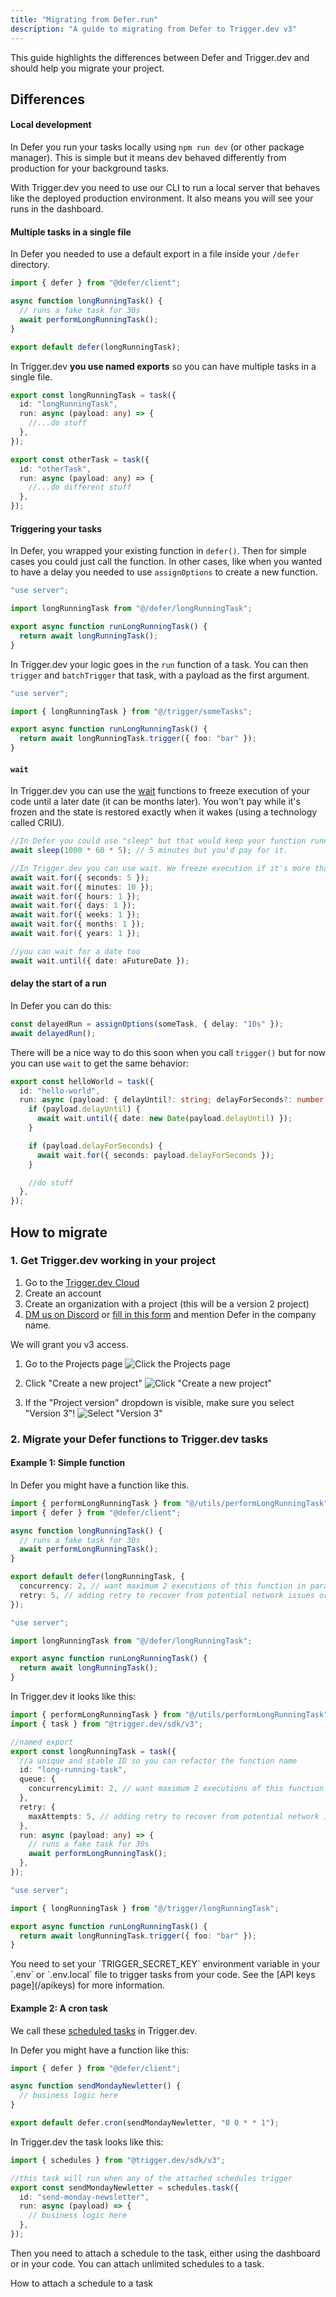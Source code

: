 ```yaml
---
title: "Migrating from Defer.run"
description: "A guide to migrating from Defer to Trigger.dev v3"
---
```



This guide highlights the differences between Defer and Trigger.dev and should help you migrate your project.

## Differences

#### Local development

In Defer you run your tasks locally using `npm run dev` (or other package manager). This is simple but it means dev behaved differently from production for your background tasks.

With Trigger.dev you need to use our CLI to run a local server that behaves like the deployed production environment. It also means you will see your runs in the dashboard.

#### Multiple tasks in a single file

In Defer you needed to use a default export in a file inside your `/defer` directory.

```ts /defer/longRunningTask.ts
import { defer } from "@defer/client";

async function longRunningTask() {
  // runs a fake task for 30s
  await performLongRunningTask();
}

export default defer(longRunningTask);
```

In Trigger.dev **you use named exports** so you can have multiple tasks in a single file.

```ts /trigger/someTasks.ts
export const longRunningTask = task({
  id: "longRunningTask",
  run: async (payload: any) => {
    //...do stuff
  },
});

export const otherTask = task({
  id: "otherTask",
  run: async (payload: any) => {
    //...do different stuff
  },
});
```

#### Triggering your tasks

In Defer, you wrapped your existing function in `defer()`. Then for simple cases you could just call the function. In other cases, like when you wanted to have a delay you needed to use `assignOptions` to create a new function.

```ts /app/actions/actions.ts
"use server";

import longRunningTask from "@/defer/longRunningTask";

export async function runLongRunningTask() {
  return await longRunningTask();
}
```

In Trigger.dev your logic goes in the `run` function of a task. You can then `trigger` and `batchTrigger` that task, with a payload as the first argument.

```ts /app/actions/actions.ts
"use server";

import { longRunningTask } from "@/trigger/someTasks";

export async function runLongRunningTask() {
  return await longRunningTask.trigger({ foo: "bar" });
}
```

#### `wait`

In Trigger.dev you can use the [wait](/wait) functions to freeze execution of your code until a later date (it can be months later). You won't pay while it's frozen and the state is restored exactly when it wakes (using a technology called CRIU).

```ts
//In Defer you could use "sleep" but that would keep your function running.
await sleep(1000 * 60 * 5); // 5 minutes but you'd pay for it.

//In Trigger.dev you can use wait. We freeze execution if it's more than 30s
await wait.for({ seconds: 5 });
await wait.for({ minutes: 10 });
await wait.for({ hours: 1 });
await wait.for({ days: 1 });
await wait.for({ weeks: 1 });
await wait.for({ months: 1 });
await wait.for({ years: 1 });

//you can wait for a date too
await wait.until({ date: aFutureDate });
```

#### delay the start of a run

In Defer you can do this:

```ts
const delayedRun = assignOptions(someTask, { delay: "10s" });
await delayedRun();
```

There will be a nice way to do this soon when you call `trigger()` but for now you can use `wait` to get the same behavior:

```ts
export const helloWorld = task({
  id: "hello-world",
  run: async (payload: { delayUntil?: string; delayForSeconds?: number }) => {
    if (payload.delayUntil) {
      await wait.until({ date: new Date(payload.delayUntil) });
    }

    if (payload.delayForSeconds) {
      await wait.for({ seconds: payload.delayForSeconds });
    }

    //do stuff
  },
});
```

## How to migrate

### 1. Get Trigger.dev working in your project

<Steps>

<Step title="Create an organization on Trigger.dev">

1. Go to the [Trigger.dev Cloud](https://cloud.trigger.dev)
2. Create an account
3. Create an organization with a project (this will be a version 2 project)
4. [DM us on Discord](https://trigger.dev/discord) or [fill in this form](https://trigger.dev/v3-early-access) and mention Defer in the company name.

We will grant you v3 access.

</Step>

<Step title="Create a v3 project">

1. Go to the Projects page
![Click the Projects page](/images/sidemenu-projects.png)

2. Click "Create a new project"
![Click "Create a new project"](/images/projects-new-button.png)

3. If the "Project version" dropdown is visible, make sure you select "Version 3"!
![Select "Version 3"](/images/projects-new-v3.png)

</Step>

<CliInitStep />
<CliDevStep />
<CliRunTestStep />
<CliViewRunStep />

</Steps>

### 2. Migrate your Defer functions to Trigger.dev tasks

#### Example 1: Simple function

In Defer you might have a function like this.

<CodeGroup>

```ts /defer/longRunningTask.ts
import { performLongRunningTask } from "@/utils/performLongRunningTask";
import { defer } from "@defer/client";

async function longRunningTask() {
  // runs a fake task for 30s
  await performLongRunningTask();
}

export default defer(longRunningTask, {
  concurrency: 2, // want maximum 2 executions of this function in parallel
  retry: 5, // adding retry to recover from potential network issues or rate limiting
});
```

```ts /app/actions/actions.ts
"use server";

import longRunningTask from "@/defer/longRunningTask";

export async function runLongRunningTask() {
  return await longRunningTask();
}
```

</CodeGroup>

In Trigger.dev it looks like this:

<CodeGroup>

```ts /trigger/someTasks.ts
import { performLongRunningTask } from "@/utils/performLongRunningTask";
import { task } from "@trigger.dev/sdk/v3";

//named export
export const longRunningTask = task({
  //a unique and stable ID so you can refactor the function name
  id: "long-running-task",
  queue: {
    concurrencyLimit: 2, // want maximum 2 executions of this function in parallel
  },
  retry: {
    maxAttempts: 5, // adding retry to recover from potential network issues or rate limiting
  },
  run: async (payload: any) => {
    // runs a fake task for 30s
    await performLongRunningTask();
  },
});
```

```ts /app/actions/actions.ts
"use server";

import { longRunningTask } from "@/trigger/longRunningTask";

export async function runLongRunningTask() {
  return await longRunningTask.trigger({ foo: "bar" });
}
```

</CodeGroup>

<Warning>
  You need to set your `TRIGGER_SECRET_KEY` environment variable in your `.env` or `.env.local` file
  to trigger tasks from your code. See the [API keys page](/apikeys) for more information.
</Warning>

#### Example 2: A cron task

We call these [scheduled tasks](/tasks-scheduled) in Trigger.dev.

In Defer you might have a function like this:

```ts
import { defer } from "@defer/client";

async function sendMondayNewletter() {
  // business logic here
}

export default defer.cron(sendMondayNewletter, "0 0 * * 1");
```

In Trigger.dev the task looks like this:

```ts
import { schedules } from "@trigger.dev/sdk/v3";

//this task will run when any of the attached schedules trigger
export const sendMondayNewletter = schedules.task({
  id: "send-monday-newsletter",
  run: async (payload) => {
    // business logic here
  },
});
```

Then you need to attach a schedule to the task, either using the dashboard or in your code. You can attach unlimited schedules to a task.

<Card title="Attaching schedules" icon="clock" href="/tasks-scheduled">
  How to attach a schedule to a task
</Card>
